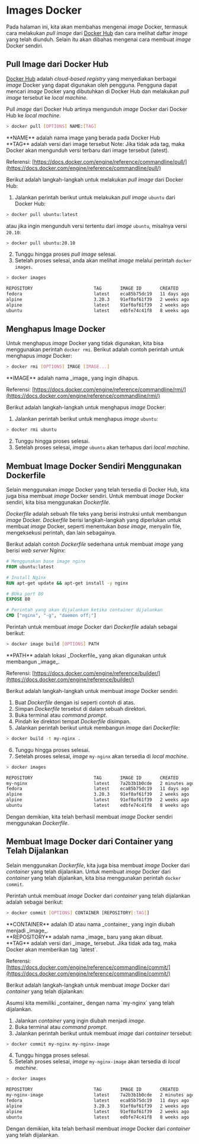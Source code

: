 
# Images Docker

Pada halaman ini, kita akan membahas mengenai _image_ Docker, termasuk cara melakukan _pull_ _image_ dari [Docker Hub](https://hub.docker.com) dan cara melihat daftar _image_ yang telah diunduh. Selain itu akan dibahas mengenai cara membuat _image_ Docker sendiri.

## Pull Image dari Docker Hub

[Docker Hub](https://hub.docker.com/) adalah _cloud-based registry_ yang menyediakan berbagai _image_ Docker yang dapat digunakan oleh pengguna. Pengguna dapat mencari _image_ Docker yang dibutuhkan di Docker Hub dan melakukan _pull_ _image_ tersebut ke _local machine_.

Pull _image_ dari Docker Hub artinya mengunduh _image_ Docker dari Docker Hub ke _local machine_. 

```bash
> docker pull [OPTIONS] NAME:[TAG]
```

<Callout>
    **NAME** adalah nama image yang berada pada Docker Hub<br/>
    **TAG** adalah versi dari image tersebut Note: Jika tidak ada tag, maka Docker akan mengunduh versi terbaru dari image tersebut (latest).
</Callout>

Referensi: [https://docs.docker.com/engine/reference/commandline/pull/](https://docs.docker.com/engine/reference/commandline/pull/)

Berikut adalah langkah-langkah untuk melakukan _pull_ _image_ dari Docker Hub:

1. Jalankan perintah berikut untuk melakukan _pull_ _image_ `ubuntu` dari Docker Hub:
```bash
> docker pull ubuntu:latest
```
atau jika ingin mengunduh versi tertentu dari _image_ `ubuntu`, misalnya versi `20.10`:
```bash
> docker pull ubuntu:20.10
```

2. Tunggu hingga proses _pull_ _image_ selesai.
3. Setelah proses selesai, anda akan melihat _image_ melalui perintah `docker images`.
```bash
> docker images

REPOSITORY                       TAG       IMAGE ID       CREATED        SIZE
fedora                           latest    eca85b75dc19   11 days ago    222MB
alpine                           3.20.3    91ef0af61f39   2 weeks ago    7.8MB
alpine                           latest    91ef0af61f39   2 weeks ago    7.8MB
ubuntu                           latest    edbfe74c41f8   8 weeks ago    78.1MB
```

## Menghapus Image Docker

Untuk menghapus _image_ Docker yang tidak digunakan, kita bisa menggunakan perintah `docker rmi`.
Berikut adalah contoh perintah untuk menghapus _image_ Docker:

```bash
> docker rmi [OPTIONS] IMAGE [IMAGE...]
```

<Callout>
    **IMAGE** adalah nama _image_ yang ingin dihapus.
</Callout>

Referensi: [https://docs.docker.com/engine/reference/commandline/rmi/](https://docs.docker.com/engine/reference/commandline/rmi/)

Berikut adalah langkah-langkah untuk menghapus _image_ Docker:

1. Jalankan perintah berikut untuk menghapus _image_ `ubuntu`:
```bash
> docker rmi ubuntu
```
2. Tunggu hingga proses selesai.
3. Setelah proses selesai, _image_ `ubuntu` akan terhapus dari _local machine_.

## Membuat Image Docker Sendiri Menggunakan Dockerfile

Selain menggunakan _image_ Docker yang telah tersedia di Docker Hub, kita juga bisa membuat _image_ Docker sendiri.
Untuk membuat _image_ Docker sendiri, kita bisa menggunakan _Dockerfile_.

_Dockerfile_ adalah sebuah file teks yang berisi instruksi untuk membangun _image_ Docker. _Dockerfile_ berisi langkah-langkah yang diperlukan untuk membuat _image_ Docker, seperti menentukan _base image_, menyalin file, mengeksekusi perintah, dan lain sebagainya.

Berikut adalah contoh _Dockerfile_ sederhana untuk membuat _image_ yang berisi _web server_ Nginx:

```Dockerfile
# Menggunakan base image nginx
FROM ubuntu:latest

# Install Nginx
RUN apt-get update && apt-get install -y nginx

# BUka port 80
EXPOSE 80

# Perintah yang akan dijalankan ketika container dijalankan
CMD ["nginx", "-g", "daemon off;"]
```

Perintah untuk membuat _image_ Docker dari _Dockerfile_ adalah sebagai berikut:

```bash
> docker image build [OPTIONS] PATH
```

<Callout>
    **PATH** adalah lokasi _Dockerfile_ yang akan digunakan untuk membangun _image_.
</Callout>

Referensi: [https://docs.docker.com/engine/reference/builder/](https://docs.docker.com/engine/reference/builder/)

Berikut adalah langkah-langkah untuk membuat _image_ Docker sendiri:

1. Buat _Dockerfile_ dengan isi seperti contoh di atas.
2. Simpan _Dockerfile_ tersebut di dalam sebuah direktori.
3. Buka terminal atau _command prompt_.
4. Pindah ke direktori tempat _Dockerfile_ disimpan.
5. Jalankan perintah berikut untuk membangun _image_ dari _Dockerfile_:
```bash
> docker build -t my-nginx .
```
6. Tunggu hingga proses selesai.
7. Setelah proses selesai, _image_ `my-nginx` akan tersedia di _local machine_.
```bash
> docker images

REPOSITORY                       TAG       IMAGE ID       CREATED        SIZE
my-nginx                         latest    7a2b3b1b0cde   2 minutes ago  78.1MB
fedora                           latest    eca85b75dc19   11 days ago    222MB
alpine                           3.20.3    91ef0af61f39   2 weeks ago    7.8MB
alpine                           latest    91ef0af61f39   2 weeks ago    7.8MB
ubuntu                           latest    edbfe74c41f8   8 weeks ago    78.1MB
```

Dengan demikian, kita telah berhasil membuat _image_ Docker sendiri menggunakan _Dockerfile_.

## Membuat Image Docker dari Container yang Telah Dijalankan

Selain menggunakan _Dockerfile_, kita juga bisa membuat _image_ Docker dari _container_ yang telah dijalankan.
Untuk membuat _image_ Docker dari _container_ yang telah dijalankan, kita bisa menggunakan perintah `docker commit`.

Perintah untuk membuat _image_ Docker dari _container_ yang telah dijalankan adalah sebagai berikut:

```bash
> docker commit [OPTIONS] CONTAINER [REPOSITORY[:TAG]]
```

<Callout>
    **CONTAINER** adalah ID atau nama _container_ yang ingin diubah menjadi _image_.<br/>
    **REPOSITORY** adalah nama _image_ baru yang akan dibuat.<br/>
    **TAG** adalah versi dari _image_ tersebut. Jika tidak ada tag, maka Docker akan memberikan tag `latest`.
</Callout>

Referensi: [https://docs.docker.com/engine/reference/commandline/commit/](https://docs.docker.com/engine/reference/commandline/commit/)

Berikut adalah langkah-langkah untuk membuat _image_ Docker dari _container_ yang telah dijalankan:

<Callout>
    Asumsi kita memiliki _container_ dengan nama `my-nginx` yang telah dijalankan.
</Callout>

1. Jalankan _container_ yang ingin diubah menjadi _image_.
2. Buka terminal atau _command prompt_.
3. Jalankan perintah berikut untuk membuat _image_ dari _container_ tersebut:
```bash
> docker commit my-nginx my-nginx-image
```
4. Tunggu hingga proses selesai.
5. Setelah proses selesai, _image_ `my-nginx-image` akan tersedia di _local machine_.
```bash
> docker images

REPOSITORY                       TAG       IMAGE ID       CREATED        SIZE
my-nginx-image                   latest    7a2b3b1b0cde   2 minutes ago  78.1MB
fedora                           latest    eca85b75dc19   11 days ago    222MB
alpine                           3.20.3    91ef0af61f39   2 weeks ago    7.8MB
alpine                           latest    91ef0af61f39   2 weeks ago    7.8MB
ubuntu                           latest    edbfe74c41f8   8 weeks ago    78.1MB
```

Dengan demikian, kita telah berhasil membuat _image_ Docker dari _container_ yang telah dijalankan.
